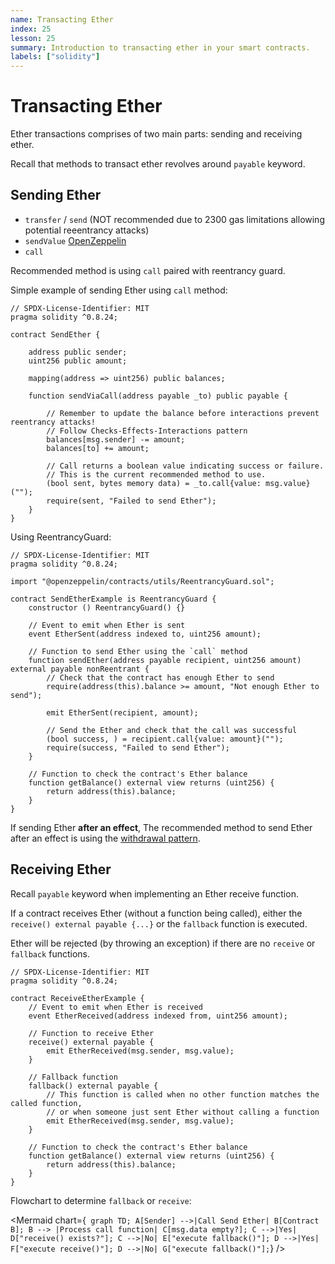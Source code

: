 ```yaml
---
name: Transacting Ether
index: 25
lesson: 25
summary: Introduction to transacting ether in your smart contracts.
labels: ["solidity"]
---
```



# Transacting Ether

Ether transactions comprises of two main parts: sending and receiving ether.

Recall that methods to transact ether revolves around `payable` keyword.

## Sending Ether

- `transfer` / `send` (NOT recommended due to 2300 gas limitations allowing potential reeentrancy attacks)
- `sendValue` [OpenZeppelin](https://docs.openzeppelin.com/contracts/2.x/api/utils#Address-sendValue-address-payable-uint256-)
- `call`

Recommended method is using `call` paired with reentrancy guard.

Simple example of sending Ether using `call` method:

```solidity
// SPDX-License-Identifier: MIT
pragma solidity ^0.8.24;

contract SendEther {

    address public sender;
    uint256 public amount;

    mapping(address => uint256) public balances;

    function sendViaCall(address payable _to) public payable {

        // Remember to update the balance before interactions prevent reentrancy attacks!
        // Follow Checks-Effects-Interactions pattern
        balances[msg.sender] -= amount;
        balances[to] += amount;

        // Call returns a boolean value indicating success or failure.
        // This is the current recommended method to use.
        (bool sent, bytes memory data) = _to.call{value: msg.value}("");
        require(sent, "Failed to send Ether");
    }
}
```

Using ReentrancyGuard:

```solidity
// SPDX-License-Identifier: MIT
pragma solidity ^0.8.24;

import "@openzeppelin/contracts/utils/ReentrancyGuard.sol";

contract SendEtherExample is ReentrancyGuard {
    constructor () ReentrancyGuard() {}

    // Event to emit when Ether is sent
    event EtherSent(address indexed to, uint256 amount);

    // Function to send Ether using the `call` method
    function sendEther(address payable recipient, uint256 amount) external payable nonReentrant {
        // Check that the contract has enough Ether to send
        require(address(this).balance >= amount, "Not enough Ether to send");

        emit EtherSent(recipient, amount);

        // Send the Ether and check that the call was successful
        (bool success, ) = recipient.call{value: amount}("");
        require(success, "Failed to send Ether");
    }

    // Function to check the contract's Ether balance
    function getBalance() external view returns (uint256) {
        return address(this).balance;
    }
}
```

If sending Ether <strong>after an effect</strong>, The recommended method to send Ether after an effect is using the [withdrawal pattern](https://docs.soliditylang.org/en/develop/common-patterns.html#withdrawal-pattern).

## Receiving Ether

Recall `payable` keyword when implementing an Ether receive function.

If a contract receives Ether (without a function being called), either the `receive() external payable {...}` or the `fallback` function is executed.

Ether will be rejected (by throwing an exception) if there are no `receive` or `fallback` functions.

```solidity
// SPDX-License-Identifier: MIT
pragma solidity ^0.8.24;

contract ReceiveEtherExample {
    // Event to emit when Ether is received
    event EtherReceived(address indexed from, uint256 amount);

    // Function to receive Ether
    receive() external payable {
        emit EtherReceived(msg.sender, msg.value);
    }

    // Fallback function
    fallback() external payable {
        // This function is called when no other function matches the called function,
        // or when someone just sent Ether without calling a function
        emit EtherReceived(msg.sender, msg.value);
    }

    // Function to check the contract's Ether balance
    function getBalance() external view returns (uint256) {
        return address(this).balance;
    }
}
```

Flowchart to determine `fallback` or `receive`:

<Mermaid
  chart={`
graph TD;
    A[Sender] -->|Call Send Ether| B[Contract B];
    B --> |Process call function| C[msg.data empty?];
    C -->|Yes| D["receive() exists?"];
    C -->|No| E["execute fallback()"];
    D -->|Yes| F["execute receive()"];
    D -->|No| G["execute fallback()"];`}
/>
